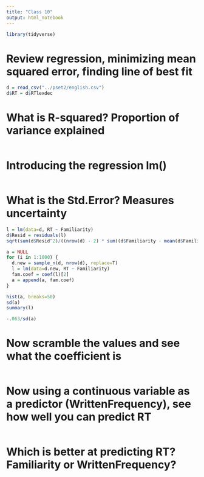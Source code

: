 ```yaml
---
title: "Class 10"
output: html_notebook
---
```


```r
library(tidyverse)
```

# Review regression, minimizing mean squared error, finding line of best fit

```r
d = read_csv("../pset2/english.csv")
d$RT = d$RTlexdec
```

# What is R-squared? Proportion of variance explained

```r
```

# Introducing the regression lm()

```r
```


# What is the Std.Error? Measures uncertainty 

```r
l = lm(data=d, RT ~ Familiarity)
d$Resid = residuals(l)
sqrt(sum(d$Resid^2)/((nrow(d) - 2) * sum((d$Familiarity - mean(d$Familiarity))^2)))

a = NULL
for (i in 1:1000) {
  d.new = sample_n(d, nrow(d), replace=T)
  l = lm(data=d.new, RT ~ Familiarity)
  fam.coef = coef(l)[2]
  a = append(a, fam.coef)
}

hist(a, breaks=50)
sd(a)
summary(l)

-.063/sd(a)


```

# Now scramble the values and see what the coefficient is

```r
```

# Now using a continuous variable as a predictor (WrittenFrequency), see how well you can predict RT

```r

```

# Which is better at predicting RT? Familiarity or WrittenFrequency?

```r

```


